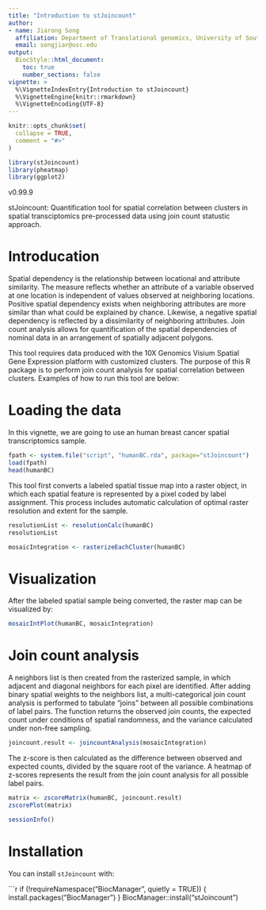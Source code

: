 ```yaml
---
title: "Introduction to stJoincount"
author: 
- name: Jiarong Song
  affiliation: Department of Translational genomics, University of Southern California
  email: songjiar@usc.edu
output: 
  BiocStyle::html_document:
    toc: true
    number_sections: false
vignette: >
  %\VignetteIndexEntry{Introduction to stJoincount}
  %\VignetteEngine{knitr::rmarkdown}
  %\VignetteEncoding{UTF-8}
---
```



```r
knitr::opts_chunk$set(
  collapse = TRUE,
  comment = "#>"
)
```

```r
library(stJoincount)
library(pheatmap)
library(ggplot2)
```

v0.99.9

stJoincount: Quantification tool for spatial correlation between clusters in spatial transciptomics pre-processed data using join count statustic approach.  

# Introducation
Spatial dependency is the relationship between locational and attribute similarity. The measure reflects whether an attribute of a variable observed at one location is independent of values observed at neighboring locations. Positive spatial dependency exists when neighboring attributes are more similar than what could be explained by chance. Likewise, a negative spatial dependency is reflected by a dissimilarity of neighboring attributes. Join count analysis allows for quantification of the spatial dependencies of nominal data in an arrangement of spatially adjacent polygons.

This tool requires data produced with the 10X Genomics Visium Spatial Gene Expression platform with customized clusters. The purpose of this R package is to perform join count analysis for spatial correlation between clusters. Examples of how to run this tool are below:  

# Loading the data
In this vignette, we are going to use an human breast cancer spatial transcriptomics sample.
```r
fpath <- system.file("script", "humanBC.rda", package="stJoincount")
load(fpath)
head(humanBC)
```

This tool first converts a labeled spatial tissue map into a raster object, in which each spatial feature is represented by a pixel coded by label assignment. This process includes automatic calculation of optimal raster resolution and extent for the sample.
```r
resolutionList <- resolutionCalc(humanBC)
resolutionList
```

```r
mosaicIntegration <- rasterizeEachCluster(humanBC)
```

# Visualization
After the labeled spatial sample being converted, the raster map can be visualized by:
```r
mosaicIntPlot(humanBC, mosaicIntegration)
```

# Join count analysis
A neighbors list is then created from the rasterized sample, in which adjacent and diagonal neighbors for each pixel are identified. After adding binary spatial weights to the neighbors list, a multi-categorical join count analysis is performed to tabulate "joins" between all possible combinations of label pairs. The function returns the observed join counts, the expected count under conditions of spatial randomness, and the variance calculated under non-free sampling.
```r
joincount.result <- joincountAnalysis(mosaicIntegration)
```

The z-score is then calculated as the difference between observed and expected counts, divided by the square root of the variance. A heatmap of z-scores represents the result from the join count analysis for all possible label pairs.

```r
matrix <- zscoreMatrix(humanBC, joincount.result)
zscorePlot(matrix)
```

```r
sessionInfo()
```

# Installation

You can install `stJoincount` with:

```r
if (!requireNamespace("BiocManager", quietly = TRUE)) {
      install.packages("BiocManager")
  }
BiocManager::install("stJoincount")
